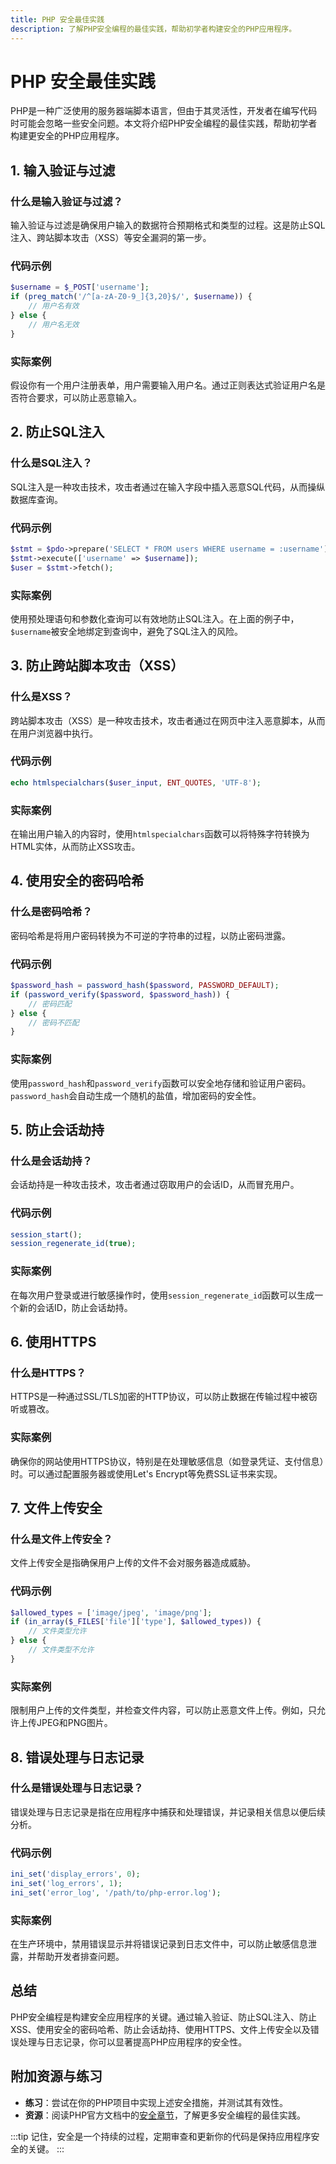 ```yaml
---
title: PHP 安全最佳实践
description: 了解PHP安全编程的最佳实践，帮助初学者构建安全的PHP应用程序。
---
```


# PHP 安全最佳实践

PHP是一种广泛使用的服务器端脚本语言，但由于其灵活性，开发者在编写代码时可能会忽略一些安全问题。本文将介绍PHP安全编程的最佳实践，帮助初学者构建更安全的PHP应用程序。

## 1. 输入验证与过滤

### 什么是输入验证与过滤？
输入验证与过滤是确保用户输入的数据符合预期格式和类型的过程。这是防止SQL注入、跨站脚本攻击（XSS）等安全漏洞的第一步。

### 代码示例
```php
$username = $_POST['username'];
if (preg_match('/^[a-zA-Z0-9_]{3,20}$/', $username)) {
    // 用户名有效
} else {
    // 用户名无效
}
```

### 实际案例
假设你有一个用户注册表单，用户需要输入用户名。通过正则表达式验证用户名是否符合要求，可以防止恶意输入。

## 2. 防止SQL注入

### 什么是SQL注入？
SQL注入是一种攻击技术，攻击者通过在输入字段中插入恶意SQL代码，从而操纵数据库查询。

### 代码示例
```php
$stmt = $pdo->prepare('SELECT * FROM users WHERE username = :username');
$stmt->execute(['username' => $username]);
$user = $stmt->fetch();
```

### 实际案例
使用预处理语句和参数化查询可以有效地防止SQL注入。在上面的例子中，`$username`被安全地绑定到查询中，避免了SQL注入的风险。

## 3. 防止跨站脚本攻击（XSS）

### 什么是XSS？
跨站脚本攻击（XSS）是一种攻击技术，攻击者通过在网页中注入恶意脚本，从而在用户浏览器中执行。

### 代码示例
```php
echo htmlspecialchars($user_input, ENT_QUOTES, 'UTF-8');
```

### 实际案例
在输出用户输入的内容时，使用`htmlspecialchars`函数可以将特殊字符转换为HTML实体，从而防止XSS攻击。

## 4. 使用安全的密码哈希

### 什么是密码哈希？
密码哈希是将用户密码转换为不可逆的字符串的过程，以防止密码泄露。

### 代码示例
```php
$password_hash = password_hash($password, PASSWORD_DEFAULT);
if (password_verify($password, $password_hash)) {
    // 密码匹配
} else {
    // 密码不匹配
}
```

### 实际案例
使用`password_hash`和`password_verify`函数可以安全地存储和验证用户密码。`password_hash`会自动生成一个随机的盐值，增加密码的安全性。

## 5. 防止会话劫持

### 什么是会话劫持？
会话劫持是一种攻击技术，攻击者通过窃取用户的会话ID，从而冒充用户。

### 代码示例
```php
session_start();
session_regenerate_id(true);
```

### 实际案例
在每次用户登录或进行敏感操作时，使用`session_regenerate_id`函数可以生成一个新的会话ID，防止会话劫持。

## 6. 使用HTTPS

### 什么是HTTPS？
HTTPS是一种通过SSL/TLS加密的HTTP协议，可以防止数据在传输过程中被窃听或篡改。

### 实际案例
确保你的网站使用HTTPS协议，特别是在处理敏感信息（如登录凭证、支付信息）时。可以通过配置服务器或使用Let's Encrypt等免费SSL证书来实现。

## 7. 文件上传安全

### 什么是文件上传安全？
文件上传安全是指确保用户上传的文件不会对服务器造成威胁。

### 代码示例
```php
$allowed_types = ['image/jpeg', 'image/png'];
if (in_array($_FILES['file']['type'], $allowed_types)) {
    // 文件类型允许
} else {
    // 文件类型不允许
}
```

### 实际案例
限制用户上传的文件类型，并检查文件内容，可以防止恶意文件上传。例如，只允许上传JPEG和PNG图片。

## 8. 错误处理与日志记录

### 什么是错误处理与日志记录？
错误处理与日志记录是指在应用程序中捕获和处理错误，并记录相关信息以便后续分析。

### 代码示例
```php
ini_set('display_errors', 0);
ini_set('log_errors', 1);
ini_set('error_log', '/path/to/php-error.log');
```

### 实际案例
在生产环境中，禁用错误显示并将错误记录到日志文件中，可以防止敏感信息泄露，并帮助开发者排查问题。

## 总结

PHP安全编程是构建安全应用程序的关键。通过输入验证、防止SQL注入、防止XSS、使用安全的密码哈希、防止会话劫持、使用HTTPS、文件上传安全以及错误处理与日志记录，你可以显著提高PHP应用程序的安全性。

## 附加资源与练习

- **练习**：尝试在你的PHP项目中实现上述安全措施，并测试其有效性。
- **资源**：阅读PHP官方文档中的[安全章节](https://www.php.net/manual/en/security.php)，了解更多安全编程的最佳实践。

:::tip
记住，安全是一个持续的过程，定期审查和更新你的代码是保持应用程序安全的关键。
:::